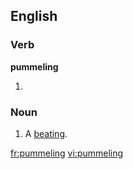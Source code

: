 ==English==
===Verb===
'''pummeling'''
# {{present participle of|[[pummel]]}}

===Noun===
{{en-noun}}

# A [[beating]].

[[fr:pummeling]]
[[vi:pummeling]]